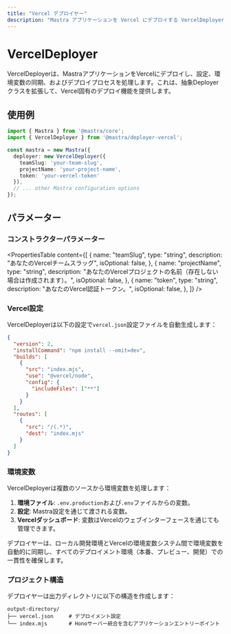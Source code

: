 ```yaml
---
title: "Vercel デプロイヤー"
description: "Mastra アプリケーションを Vercel にデプロイする VercelDeployer クラスのドキュメント。"
---
```


# VercelDeployer

VercelDeployerは、MastraアプリケーションをVercelにデプロイし、設定、環境変数の同期、およびデプロイプロセスを処理します。これは、抽象Deployerクラスを拡張して、Vercel固有のデプロイ機能を提供します。

## 使用例

```typescript
import { Mastra } from '@mastra/core';
import { VercelDeployer } from '@mastra/deployer-vercel';

const mastra = new Mastra({
  deployer: new VercelDeployer({
    teamSlug: 'your-team-slug',
    projectName: 'your-project-name',
    token: 'your-vercel-token'
  }),
  // ... other Mastra configuration options
});
```

## パラメーター

### コンストラクターパラメーター

<PropertiesTable
  content={[
    {
      name: "teamSlug",
      type: "string",
      description: "あなたのVercelチームスラッグ",
      isOptional: false,
    },
    {
      name: "projectName",
      type: "string",
      description: "あなたのVercelプロジェクトの名前（存在しない場合は作成されます）。",
      isOptional: false,
    },
    {
      name: "token",
      type: "string",
      description: "あなたのVercel認証トークン。",
      isOptional: false,
    },
  ]}
/>

### Vercel設定

VercelDeployerは以下の設定で`vercel.json`設定ファイルを自動生成します：

```json
{
  "version": 2,
  "installCommand": "npm install --omit=dev",
  "builds": [
    {
      "src": "index.mjs",
      "use": "@vercel/node",
      "config": {
        "includeFiles": ["**"]
      }
    }
  ],
  "routes": [
    {
      "src": "/(.*)",
      "dest": "index.mjs"
    }
  ]
}
```

### 環境変数

VercelDeployerは複数のソースから環境変数を処理します：

1. **環境ファイル**: `.env.production`および`.env`ファイルからの変数。
2. **設定**: Mastra設定を通じて渡される変数。
3. **Vercelダッシュボード**: 変数はVercelのウェブインターフェースを通じても管理できます。

デプロイヤーは、ローカル開発環境とVercelの環境変数システム間で環境変数を自動的に同期し、すべてのデプロイメント環境（本番、プレビュー、開発）での一貫性を確保します。

### プロジェクト構造

デプロイヤーは出力ディレクトリに以下の構造を作成します：

```
output-directory/
├── vercel.json     # デプロイメント設定
└── index.mjs       # Honoサーバー統合を含むアプリケーションエントリーポイント
```

